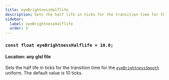 ```yaml
---
title: eyeBrightnessHalflife
description: Sets the half life in ticks for the transition time for the eyeBrightnessSmooth uniform.
sidebar:
  label: eyeBrightnessHalflife
  order: 3
---
```


### `const float eyeBrightnessHalflife = 10.0;`

#### Location: any glsl file

Sets the half life in ticks for the transition time for the [`eyeBrightnessSmooth`](/reference/uniforms/world#eyebrightnesssmooth) uniform. The default value is 10 ticks.